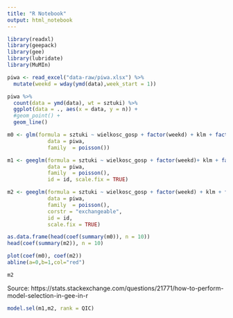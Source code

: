 ```yaml
---
title: "R Notebook"
output: html_notebook
---
```



```r
library(readxl)
library(geepack)
library(gee)
library(lubridate)
library(MuMIn)
```

```r
piwa <- read_excel("data-raw/piwa.xlsx") %>%
  mutate(weekd = wday(ymd(data),week_start = 1))
```

```r
piwa %>%
  count(data = ymd(data), wt = sztuki) %>%
  ggplot(data = ., aes(x = data, y = n)) +
  #geom_point() +
  geom_line()
```

```r
m0 <- glm(formula = sztuki ~ wielkosc_gosp + factor(weekd) + klm + factor(miesiac) + sklepy + wyksztalcenie + wojewodztwo,  
             data = piwa,
             family  = poisson())

m1 <- geeglm(formula = sztuki ~ wielkosc_gosp + factor(weekd)+ klm + factor(miesiac) + sklepy + wyksztalcenie  + wojewodztwo, 
             data = piwa,
             family  = poisson(),
             id = id, scale.fix = TRUE)

m2 <- geeglm(formula = sztuki ~ wielkosc_gosp + factor(weekd) + klm + factor(miesiac) + sklepy + wyksztalcenie + wojewodztwo,, 
             data = piwa,
             family  = poisson(),
             corstr = "exchangeable",
             id = id,
             scale.fix = TRUE)
```


```r
as.data.frame(head(coef(summary(m0)), n = 10))
head(coef(summary(m2)), n = 10)

plot(coef(m0), coef(m2))
abline(a=0,b=1,col="red")

m2
```

Source: https://stats.stackexchange.com/questions/21771/how-to-perform-model-selection-in-gee-in-r



```r
model.sel(m1,m2, rank = QIC)
```

